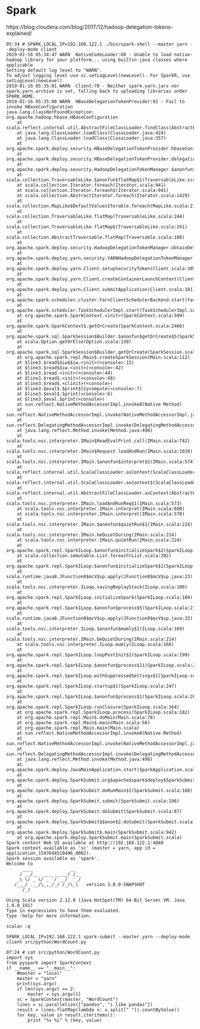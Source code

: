 # Spark

https://blog.cloudera.com/blog/2017/12/hadoop-delegation-tokens-explained/

```
05:34 # SPARK_LOCAL_IP=192.168.122.1 ./bin/spark-shell --master yarn --deploy-mode client
2019-01-16 05:34:47 WARN  NativeCodeLoader:60 - Unable to load native-hadoop library for your platform... using builtin-java classes where applicable
Setting default log level to "WARN".
To adjust logging level use sc.setLogLevel(newLevel). For SparkR, use setLogLevel(newLevel).
2019-01-16 05:35:01 WARN  Client:70 - Neither spark.yarn.jars nor spark.yarn.archive is set, falling back to uploading libraries under SPARK_HOME.
2019-01-16 05:35:08 WARN  HBaseDelegationTokenProvider:91 - Fail to invoke HBaseConfiguration
java.lang.ClassNotFoundException: org.apache.hadoop.hbase.HBaseConfiguration
	at scala.reflect.internal.util.AbstractFileClassLoader.findClass(AbstractFileClassLoader.scala:72)
	at java.lang.ClassLoader.loadClass(ClassLoader.java:424)
	at java.lang.ClassLoader.loadClass(ClassLoader.java:357)
	at org.apache.spark.deploy.security.HBaseDelegationTokenProvider.hbaseConf(HBaseDelegationTokenProvider.scala:69)
	at org.apache.spark.deploy.security.HBaseDelegationTokenProvider.delegationTokensRequired(HBaseDelegationTokenProvider.scala:62)
	at org.apache.spark.deploy.security.HadoopDelegationTokenManager.$anonfun$obtainDelegationTokens$1(HadoopDelegationTokenManager.scala:134)
	at scala.collection.TraversableLike.$anonfun$flatMap$1(TraversableLike.scala:244)
	at scala.collection.Iterator.foreach(Iterator.scala:941)
	at scala.collection.Iterator.foreach$(Iterator.scala:941)
	at scala.collection.AbstractIterator.foreach(Iterator.scala:1429)
	at scala.collection.MapLike$DefaultValuesIterable.foreach(MapLike.scala:213)
	at scala.collection.TraversableLike.flatMap(TraversableLike.scala:244)
	at scala.collection.TraversableLike.flatMap$(TraversableLike.scala:241)
	at scala.collection.AbstractTraversable.flatMap(Traversable.scala:108)
	at org.apache.spark.deploy.security.HadoopDelegationTokenManager.obtainDelegationTokens(HadoopDelegationTokenManager.scala:133)
	at org.apache.spark.deploy.yarn.security.YARNHadoopDelegationTokenManager.obtainDelegationTokens(YARNHadoopDelegationTokenManager.scala:59)
	at org.apache.spark.deploy.yarn.Client.setupSecurityToken(Client.scala:305)
	at org.apache.spark.deploy.yarn.Client.createContainerLaunchContext(Client.scala:1014)
	at org.apache.spark.deploy.yarn.Client.submitApplication(Client.scala:181)
	at org.apache.spark.scheduler.cluster.YarnClientSchedulerBackend.start(YarnClientSchedulerBackend.scala:58)
	at org.apache.spark.scheduler.TaskSchedulerImpl.start(TaskSchedulerImpl.scala:184)
	at org.apache.spark.SparkContext.<init>(SparkContext.scala:509)
	at org.apache.spark.SparkContext$.getOrCreate(SparkContext.scala:2466)
	at org.apache.spark.sql.SparkSession$Builder.$anonfun$getOrCreate$5(SparkSession.scala:948)
	at scala.Option.getOrElse(Option.scala:138)
	at org.apache.spark.sql.SparkSession$Builder.getOrCreate(SparkSession.scala:939)
	at org.apache.spark.repl.Main$.createSparkSession(Main.scala:112)
	at $line3.$read$$iw$$iw.<init>(<console>:15)
	at $line3.$read$$iw.<init>(<console>:42)
	at $line3.$read.<init>(<console>:44)
	at $line3.$read$.<init>(<console>:48)
	at $line3.$read$.<clinit>(<console>)
	at $line3.$eval$.$print$lzycompute(<console>:7)
	at $line3.$eval$.$print(<console>:6)
	at $line3.$eval.$print(<console>)
	at sun.reflect.NativeMethodAccessorImpl.invoke0(Native Method)
	at sun.reflect.NativeMethodAccessorImpl.invoke(NativeMethodAccessorImpl.java:62)
	at sun.reflect.DelegatingMethodAccessorImpl.invoke(DelegatingMethodAccessorImpl.java:43)
	at java.lang.reflect.Method.invoke(Method.java:498)
	at scala.tools.nsc.interpreter.IMain$ReadEvalPrint.call(IMain.scala:742)
	at scala.tools.nsc.interpreter.IMain$Request.loadAndRun(IMain.scala:1018)
	at scala.tools.nsc.interpreter.IMain.$anonfun$interpret$1(IMain.scala:574)
	at scala.reflect.internal.util.ScalaClassLoader.asContext(ScalaClassLoader.scala:41)
	at scala.reflect.internal.util.ScalaClassLoader.asContext$(ScalaClassLoader.scala:37)
	at scala.reflect.internal.util.AbstractFileClassLoader.asContext(AbstractFileClassLoader.scala:41)
	at scala.tools.nsc.interpreter.IMain.loadAndRunReq$1(IMain.scala:573)
	at scala.tools.nsc.interpreter.IMain.interpret(IMain.scala:600)
	at scala.tools.nsc.interpreter.IMain.interpret(IMain.scala:570)
	at scala.tools.nsc.interpreter.IMain.$anonfun$quietRun$1(IMain.scala:224)
	at scala.tools.nsc.interpreter.IMain.beQuietDuring(IMain.scala:214)
	at scala.tools.nsc.interpreter.IMain.quietRun(IMain.scala:224)
	at org.apache.spark.repl.SparkILoop.$anonfun$initializeSpark$2(SparkILoop.scala:109)
	at scala.collection.immutable.List.foreach(List.scala:392)
	at org.apache.spark.repl.SparkILoop.$anonfun$initializeSpark$1(SparkILoop.scala:109)
	at scala.runtime.java8.JFunction0$mcV$sp.apply(JFunction0$mcV$sp.java:23)
	at scala.tools.nsc.interpreter.ILoop.savingReplayStack(ILoop.scala:100)
	at org.apache.spark.repl.SparkILoop.initializeSpark(SparkILoop.scala:109)
	at org.apache.spark.repl.SparkILoop.$anonfun$process$5(SparkILoop.scala:211)
	at scala.runtime.java8.JFunction0$mcV$sp.apply(JFunction0$mcV$sp.java:23)
	at scala.tools.nsc.interpreter.ILoop.$anonfun$mumly$1(ILoop.scala:169)
	at scala.tools.nsc.interpreter.IMain.beQuietDuring(IMain.scala:214)
	at scala.tools.nsc.interpreter.ILoop.mumly(ILoop.scala:166)
	at org.apache.spark.repl.SparkILoop.loopPostInit$1(SparkILoop.scala:199)
	at org.apache.spark.repl.SparkILoop.$anonfun$process$11(SparkILoop.scala:267)
	at org.apache.spark.repl.SparkILoop.withSuppressedSettings$1(SparkILoop.scala:235)
	at org.apache.spark.repl.SparkILoop.startup$1(SparkILoop.scala:247)
	at org.apache.spark.repl.SparkILoop.$anonfun$process$1(SparkILoop.scala:282)
	at org.apache.spark.repl.SparkILoop.runClosure(SparkILoop.scala:164)
	at org.apache.spark.repl.SparkILoop.process(SparkILoop.scala:182)
	at org.apache.spark.repl.Main$.doMain(Main.scala:78)
	at org.apache.spark.repl.Main$.main(Main.scala:58)
	at org.apache.spark.repl.Main.main(Main.scala)
	at sun.reflect.NativeMethodAccessorImpl.invoke0(Native Method)
	at sun.reflect.NativeMethodAccessorImpl.invoke(NativeMethodAccessorImpl.java:62)
	at sun.reflect.DelegatingMethodAccessorImpl.invoke(DelegatingMethodAccessorImpl.java:43)
	at java.lang.reflect.Method.invoke(Method.java:498)
	at org.apache.spark.deploy.JavaMainApplication.start(SparkApplication.scala:52)
	at org.apache.spark.deploy.SparkSubmit.org$apache$spark$deploy$SparkSubmit$$runMain(SparkSubmit.scala:854)
	at org.apache.spark.deploy.SparkSubmit.doRunMain$1(SparkSubmit.scala:168)
	at org.apache.spark.deploy.SparkSubmit.submit(SparkSubmit.scala:196)
	at org.apache.spark.deploy.SparkSubmit.doSubmit(SparkSubmit.scala:87)
	at org.apache.spark.deploy.SparkSubmit$$anon$2.doSubmit(SparkSubmit.scala:933)
	at org.apache.spark.deploy.SparkSubmit$.main(SparkSubmit.scala:942)
	at org.apache.spark.deploy.SparkSubmit.main(SparkSubmit.scala)
Spark context Web UI available at http://192.168.122.1:4040
Spark context available as 'sc' (master = yarn, app id = application_1547644510496_0002).
Spark session available as 'spark'.
Welcome to
      ____              __
     / __/__  ___ _____/ /__
    _\ \/ _ \/ _ `/ __/  '_/
   /___/ .__/\_,_/_/ /_/\_\   version 3.0.0-SNAPSHOT
      /_/
         
Using Scala version 2.12.8 (Java HotSpot(TM) 64-Bit Server VM, Java 1.8.0_191)
Type in expressions to have them evaluated.
Type :help for more information.

scala> :q
```




`SPARK_LOCAL_IP=192.168.122.1 spark-submit --master yarn --deploy-mode client src/python/WordCount.py`

```
07:24 # cat src/python/WordCount.py 
import sys
from pyspark import SparkContext
if __name__ == "__main__":
    #master = "local"
    master = "yarn"
    print(sys.argv)
    if len(sys.argv) == 2:
        master = sys.argv[1]
    sc = SparkContext(master, "WordCount")
    lines = sc.parallelize(["pandas", "i like pandas"])
    result = lines.flatMap(lambda x: x.split(" ")).countByValue()
    for key, value in result.iteritems():
        print "%s %i" % (key, value)
```

